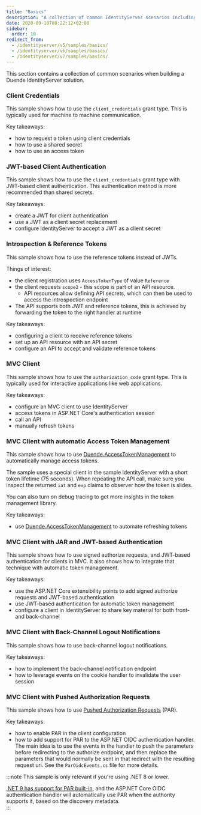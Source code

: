 ```yaml
---
title: "Basics"
description: "A collection of common IdentityServer scenarios including client credentials, JWT-based authentication, reference tokens, MVC clients, token management, and back-channel logout notifications."
date: 2020-09-10T08:22:12+02:00
sidebar:
  order: 10
redirect_from:
  - /identityserver/v5/samples/basics/
  - /identityserver/v6/samples/basics/
  - /identityserver/v7/samples/basics/
---
```



This section contains a collection of common scenarios when building a Duende IdentityServer solution.

### Client Credentials

This sample shows how to use the `client_credentials` grant type. This is typically used for machine to machine
communication.

Key takeaways:

* how to request a token using client credentials
* how to use a shared secret
* how to use an access token

<LinkCard
  description="GitHub Repository for the Client Credentials Sample"
  href="https://github.com/DuendeSoftware/Samples/tree/main/IdentityServer/v7/Basics/ClientCredentials"
  title="Client Credentials Sample"
  target="_blank"
/>

### JWT-based Client Authentication

This sample shows how to use the `client_credentials` grant type with JWT-based client authentication. This
authentication method is more recommended than shared secrets.

Key takeaways:

* create a JWT for client authentication
* use a JWT as a client secret replacement
* configure IdentityServer to accept a JWT as a client secret

<LinkCard
  description="GitHub Repository for the JWT-based Client Authentication Sample"
  href="https://github.com/DuendeSoftware/Samples/tree/main/IdentityServer/v7/Basics/ClientCredentials"
  title="JWT-based Client Authentication Sample"
  target="_blank"
/>

### Introspection & Reference Tokens

This sample shows how to use the reference tokens instead of JWTs.

Things of interest:

* the client registration uses `AccessTokenType` of value `Reference`
* the client requests `scope2` - this scope is part of an API resource.
    * API resources allow defining API secrets, which can then be used to access the introspection endpoint
* The API supports both JWT and reference tokens, this is achieved by forwarding the token to the right handler at
  runtime

Key takeaways:

* configuring a client to receive reference tokens
* set up an API resource with an API secret
* configure an API to accept and validate reference tokens

<LinkCard
  description="GitHub Repository for the Introspection & Reference Tokens Sample"
  href="https://github.com/DuendeSoftware/Samples/tree/main/IdentityServer/v7/Basics/Introspection"
  title="Introspection & Reference Tokens Sample"
  target="_blank"
/>

### MVC Client

This sample shows how to use the `authorization_code` grant type. This is typically used for interactive applications
like web applications.

Key takeaways:

* configure an MVC client to use IdentityServer
* access tokens in ASP.NET Core's authentication session
* call an API
* manually refresh tokens

<LinkCard
  description="GitHub Repository for the MVC Client Sample"
  href="https://github.com/DuendeSoftware/Samples/tree/main/IdentityServer/v7/Basics/MvcBasic"
  title="MVC Client Sample"
  target="_blank"
/>

### MVC Client with automatic Access Token Management

This sample shows how to use [Duende.AccessTokenManagement](/accesstokenmanagement) to automatically
manage access tokens.

The sample uses a special client in the sample IdentityServer with a short token lifetime (75 seconds). When repeating
the API call, make sure you inspect the returned `iat` and `exp` claims to observer how the token is slides.

You can also turn on debug tracing to get more insights in the token management library.

Key takeaways:

* use [Duende.AccessTokenManagement](/accesstokenmanagement) to automate refreshing tokens

<LinkCard
  description="GitHub Repository for the MVC Client with automatic Access Token Management Sample"
  href="https://github.com/DuendeSoftware/Samples/tree/main/IdentityServer/v7/Basics/MvcTokenManagement"
  title="MVC Client with automatic Access Token Management Sample"
  target="_blank"
/>

### MVC Client with JAR and JWT-based Authentication

This sample shows how to use signed authorize requests, and JWT-based authentication for clients in MVC. It also shows
how to integrate that technique with automatic token management.

Key takeaways:

* use the ASP.NET Core extensibility points to add signed authorize requests and JWT-based authentication
* use JWT-based authentication for automatic token management
* configure a client in IdentityServer to share key material for both front- and back-channel

<LinkCard
  description="GitHub Repository for the MVC Client with JAR and JWT-based Authentication Sample"
  href="https://github.com/DuendeSoftware/Samples/tree/main/IdentityServer/v7/Basics/MvcJarJwt"
  title="MVC Client with JAR and JWT-based Authentication Sample"
  target="_blank"
/>

### MVC Client with Back-Channel Logout Notifications

This sample shows how to use back-channel logout notifications.

Key takeaways:

* how to implement the back-channel notification endpoint
* how to leverage events on the cookie handler to invalidate the user session

<LinkCard
  description="GitHub Repository for the MVC Client with Back-Channel Logout Notifications Sample"
  href="https://github.com/DuendeSoftware/Samples/tree/main/IdentityServer/v7/Basics/MvcBackChannelLogout"
  title="MVC Client with Back-Channel Logout Notifications Sample"
  target="_blank"
/>

### MVC Client with Pushed Authorization Requests

This sample shows how to use [Pushed Authorization Requests](/identityserver/tokens/par.md) (PAR).

Key takeaways:

* how to enable PAR in the client configuration
* how to add support for PAR to the ASP.NET OIDC authentication handler. The main idea is to use the events in the
  handler to push the parameters before redirecting to the authorize endpoint, and then replace the parameters that
  would normally be sent in that redirect with the resulting request uri. See the `ParOidcEvents.cs` file for more
  details.

:::note
This sample is only relevant if you're using .NET 8 or lower.

[.NET 9 has support for PAR built-in](https://learn.microsoft.com/en-us/aspnet/core/release-notes/aspnetcore-9.0?view=aspnetcore-9.0#openidconnecthandler-adds-support-for-pushed-authorization-requests-par),
and the ASP.NET Core OIDC authentication handler will automatically use PAR when the authority supports it,
based on the discovery metadata.  
:::

<LinkCard
  description="GitHub Repository for the MVC Client with Pushed Authorization Requests Sample"
  href="https://github.com/DuendeSoftware/Samples/tree/main/IdentityServer/v7/Basics/MvcPar"
  title="MVC Client with Pushed Authorization Requests Sample"
  target="_blank"
/>